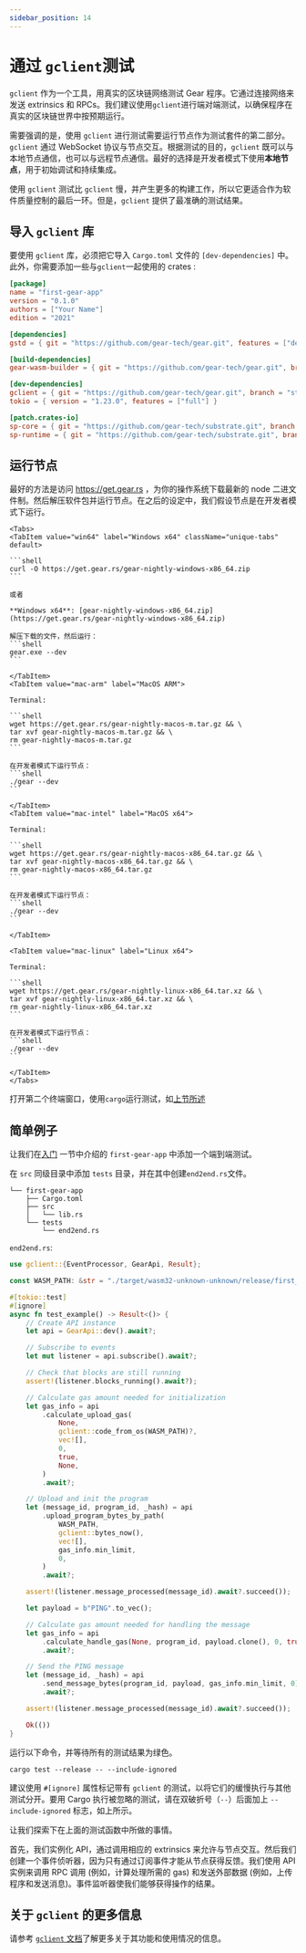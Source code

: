 ```yaml
---
sidebar_position: 14
---
```



# 通过 `gclient`测试

`gclient` 作为一个工具，用真实的区块链网络测试 Gear 程序。它通过连接网络来发送 extrinsics 和 RPCs。我们建议使用`gclient`进行端对端测试，以确保程序在真实的区块链世界中按预期运行。

需要强调的是，使用 `gclient` 进行测试需要运行节点作为测试套件的第二部分。`gclient` 通过 WebSocket 协议与节点交互。根据测试的目的，`gclient` 既可以与本地节点通信，也可以与远程节点通信。最好的选择是开发者模式下使用**本地节点**，用于初始调试和持续集成。

使用 `gclient` 测试比 `gclient` 慢，并产生更多的构建工作，所以它更适合作为软件质量控制的最后一环。但是，`gclient` 提供了最准确的测试结果。

## 导入 `gclient` 库

要使用 `gclient` 库，必须把它导入 `Cargo.toml` 文件的 `[dev-dependencies]` 中。此外，你需要添加一些与`gclient`一起使用的 crates :

```toml
[package]
name = "first-gear-app"
version = "0.1.0"
authors = ["Your Name"]
edition = "2021"

[dependencies]
gstd = { git = "https://github.com/gear-tech/gear.git", features = ["debug"], branch = "stable" }

[build-dependencies]
gear-wasm-builder = { git = "https://github.com/gear-tech/gear.git", branch = "stable" }

[dev-dependencies]
gclient = { git = "https://github.com/gear-tech/gear.git", branch = "stable" }
tokio = { version = "1.23.0", features = ["full"] }

[patch.crates-io]
sp-core = { git = "https://github.com/gear-tech/substrate.git", branch = "gear-stable" }
sp-runtime = { git = "https://github.com/gear-tech/substrate.git", branch = "gear-stable" }
```

## 运行节点

最好的方法是访问 https://get.gear.rs ，为你的操作系统下载最新的 node 二进文件制。然后解压软件包并运行节点。在之后的设定中，我们假设节点是在开发者模式下运行。

````mdx-code-block
<Tabs>
<TabItem value="win64" label="Windows x64" className="unique-tabs" default>

```shell
curl -O https://get.gear.rs/gear-nightly-windows-x86_64.zip
```

或者

**Windows x64**: [gear-nightly-windows-x86_64.zip](https://get.gear.rs/gear-nightly-windows-x86_64.zip)

解压下载的文件，然后运行：
```shell
gear.exe --dev
```

</TabItem>
<TabItem value="mac-arm" label="MacOS ARM">

Terminal:

```shell
wget https://get.gear.rs/gear-nightly-macos-m.tar.gz && \
tar xvf gear-nightly-macos-m.tar.gz && \
rm gear-nightly-macos-m.tar.gz
```

在开发者模式下运行节点：
```shell
./gear --dev
```

</TabItem>
<TabItem value="mac-intel" label="MacOS x64">

Terminal:

```shell
wget https://get.gear.rs/gear-nightly-macos-x86_64.tar.gz && \
tar xvf gear-nightly-macos-x86_64.tar.gz && \
rm gear-nightly-macos-x86_64.tar.gz
```

在开发者模式下运行节点：
```shell
./gear --dev
```

</TabItem>

<TabItem value="mac-linux" label="Linux x64">

Terminal:

```shell
wget https://get.gear.rs/gear-nightly-linux-x86_64.tar.xz && \
tar xvf gear-nightly-linux-x86_64.tar.xz && \
rm gear-nightly-linux-x86_64.tar.xz
```

在开发者模式下运行节点：
```shell
./gear --dev
```

</TabItem>
</Tabs>
````

打开第二个终端窗口，使用`cargo`运行测试，如[上节所述](/developing-contracts/testing.md#building-a-program-in-test-mode)

## 简单例子

让我们在[入门](getting-started-in-5-minutes.md#creating-your-first-gear-smart-contract) 一节中介绍的 `first-gear-app` 中添加一个端到端测试。

在 `src` 同级目录中添加 `tests` 目录，并在其中创建`end2end.rs`文件。

```
└── first-gear-app
    ├── Cargo.toml
    ├── src
    │   └── lib.rs
    └── tests
        └── end2end.rs
```

`end2end.rs`:

```rust
use gclient::{EventProcessor, GearApi, Result};

const WASM_PATH: &str = "./target/wasm32-unknown-unknown/release/first_gear_app.opt.wasm";

#[tokio::test]
#[ignore]
async fn test_example() -> Result<()> {
    // Create API instance
    let api = GearApi::dev().await?;

    // Subscribe to events
    let mut listener = api.subscribe().await?;

    // Check that blocks are still running
    assert!(listener.blocks_running().await?);

    // Calculate gas amount needed for initialization
    let gas_info = api
        .calculate_upload_gas(
            None,
            gclient::code_from_os(WASM_PATH)?,
            vec![],
            0,
            true,
            None,
        )
        .await?;

    // Upload and init the program
    let (message_id, program_id, _hash) = api
        .upload_program_bytes_by_path(
            WASM_PATH,
            gclient::bytes_now(),
            vec![],
            gas_info.min_limit,
            0,
        )
        .await?;

    assert!(listener.message_processed(message_id).await?.succeed());

    let payload = b"PING".to_vec();

    // Calculate gas amount needed for handling the message
    let gas_info = api
        .calculate_handle_gas(None, program_id, payload.clone(), 0, true, None)
        .await?;

    // Send the PING message
    let (message_id, _hash) = api
        .send_message_bytes(program_id, payload, gas_info.min_limit, 0)
        .await?;

    assert!(listener.message_processed(message_id).await?.succeed());

    Ok(())
}
```

运行以下命令，并等待所有的测试结果为绿色。

```shell
cargo test --release -- --include-ignored
```

建议使用 `#[ignore]` 属性标记带有 `gclient` 的测试，以将它们的缓慢执行与其他测试分开。要用 Cargo 执行被忽略的测试，请在双破折号（`--`）后面加上 `--include-ignored` 标志，如上所示。

让我们探索下在上面的测试函数中所做的事情。

首先，我们实例化 API，通过调用相应的 extrinsics 来允许与节点交互。然后我们创建一个事件侦听器，因为只有通过订阅事件才能从节点获得反馈。我们使用 API 实例来调用 RPC 调用 (例如，计算处理所需的 gas) 和发送外部数据 (例如，上传程序和发送消息)。事件监听器使我们能够获得操作的结果。

## 关于 `gclient` 的更多信息

请参考 [`gclient` 文档](https://docs.gear.rs/gclient/)了解更多关于其功能和使用情况的信息。
